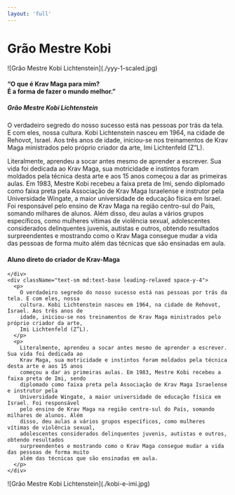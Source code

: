 ```yaml
---
layout: 'full'
---
```


# Grão Mestre Kobi

<div className="flex flex-col md:flex-row gap-8 items-start">
  <div className="w-full md:w-1/2">![Grão Mestre Kobi Lichtenstein](./yyy-1-scaled.jpg)</div>
  <div className="w-full md:w-1/2 space-y-6">
    <div>
      <h4 className="italic text-lg md:text-xl">
        “O que é Krav Maga para mim?
        <br />É a forma de fazer o mundo melhor.”
      </h4>
      <h5 className="text-yellow-500 font-semibold mt-2">Grão Mestre Kobi Lichtenstein</h5>
    </div>
    <div className="text-sm md:text-base leading-relaxed space-y-4">
      <p>
        O verdadeiro segredo do nosso sucesso está nas pessoas por trás da tela. E com eles, nossa
        cultura. Kobi Lichtenstein nasceu em 1964, na cidade de Rehovot, Israel. Aos três anos de
        idade, iniciou-se nos treinamentos de Krav Maga ministrados pelo próprio criador da arte,
        Imi Lichtenfeld (Z”L).
      </p>
      <p>
        Literalmente, aprendeu a socar antes mesmo de aprender a escrever. Sua vida foi dedicada ao
        Krav Maga, sua motricidade e instintos foram moldados pela técnica desta arte e aos 15 anos
        começou a dar as primeiras aulas. Em 1983, Mestre Kobi recebeu a faixa preta de Imi, sendo
        diplomado como faixa preta pela Associação de Krav Maga Israelense e instrutor pela
        Universidade Wingate, a maior universidade de educação física em Israel. Foi responsável
        pelo ensino de Krav Maga na região centro-sul do País, somando milhares de alunos. Além
        disso, deu aulas a vários grupos específicos, como mulheres vítimas de violência sexual,
        adolescentes considerados delinquentes juvenis, autistas e outros, obtendo resultados
        surpreendentes e mostrando como o Krav Maga consegue mudar a vida das pessoas de forma muito
        além das técnicas que são ensinadas em aula.
      </p>
    </div>
  </div>
</div>
<div className="flex flex-col md:flex-row gap-8 items-start mt-24">
  <div className="w-full md:w-1/2 space-y-6">
    <div>
      <h4 className="text-2xl md:text-3xl uppercase">
        Aluno direto do criador de <span className="text-yellow-500 font-semibold">Krav-Maga</span>
      </h4>

    </div>
    <div className="text-sm md:text-base leading-relaxed space-y-4">
      <p>
        O verdadeiro segredo do nosso sucesso está nas pessoas por trás da tela. E com eles, nossa
        cultura. Kobi Lichtenstein nasceu em 1964, na cidade de Rehovot, Israel. Aos três anos de
        idade, iniciou-se nos treinamentos de Krav Maga ministrados pelo próprio criador da arte,
        Imi Lichtenfeld (Z”L).
      </p>
      <p>
        Literalmente, aprendeu a socar antes mesmo de aprender a escrever. Sua vida foi dedicada ao
        Krav Maga, sua motricidade e instintos foram moldados pela técnica desta arte e aos 15 anos
        começou a dar as primeiras aulas. Em 1983, Mestre Kobi recebeu a faixa preta de Imi, sendo
        diplomado como faixa preta pela Associação de Krav Maga Israelense e instrutor pela
        Universidade Wingate, a maior universidade de educação física em Israel. Foi responsável
        pelo ensino de Krav Maga na região centro-sul do País, somando milhares de alunos. Além
        disso, deu aulas a vários grupos específicos, como mulheres vítimas de violência sexual,
        adolescentes considerados delinquentes juvenis, autistas e outros, obtendo resultados
        surpreendentes e mostrando como o Krav Maga consegue mudar a vida das pessoas de forma muito
        além das técnicas que são ensinadas em aula.
      </p>
    </div>

  </div>
  <div className="w-full md:w-1/2">![Grão Mestre Kobi Lichtenstein](./kobi-e-imi.jpg)</div>
</div>
